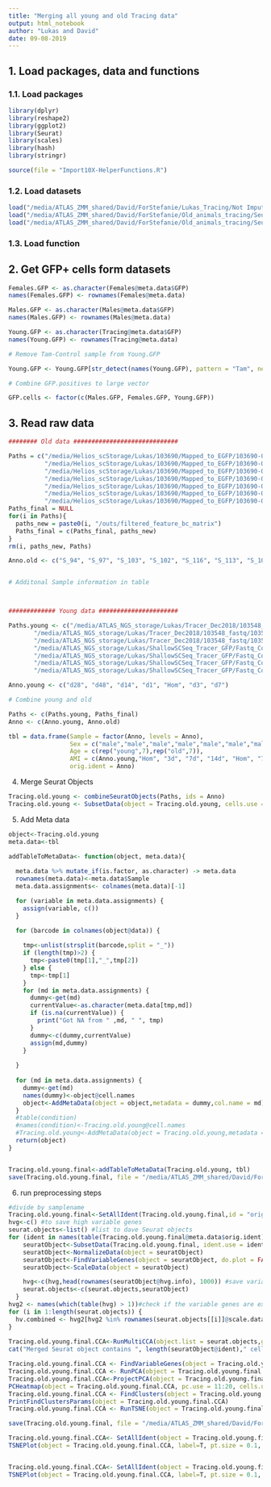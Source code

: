 ```yaml
---
title: "Merging all young and old Tracing data"
output: html_notebook
author: "Lukas and David"
date: 09-08-2019
---
```


## 1. Load packages, data and functions
### 1.1. Load packages

```r
library(dplyr)
library(reshape2)
library(ggplot2)
library(Seurat)
library(scales)
library(hash)
library(stringr)

source(file = "Import10X-HelperFunctions.R")
```

### 1.2. Load datasets

```r
load("/media/ATLAS_ZMM_shared/David/ForStefanie/Lukas_Tracing/Not Imputed/Tracing.Rds")
load("/media/ATLAS_ZMM_shared/David/ForStefanie/Old_animals_tracing/Seurat2_Objects/Seurat_2_Female_old_AMI.Rds")
load("/media/ATLAS_ZMM_shared/David/ForStefanie/Old_animals_tracing/Seurat2_Objects/Seurat_2_Males_old_AMI.Rds")
```

### 1.3. Load function


## 2. Get GFP+ cells form datasets
```r
Females.GFP <- as.character(Females@meta.data$GFP)
names(Females.GFP) <- rownames(Females@meta.data)

Males.GFP <- as.character(Males@meta.data$GFP)
names(Males.GFP) <- rownames(Males@meta.data)

Young.GFP <- as.character(Tracing@meta.data$GFP)
names(Young.GFP) <- rownames(Tracing@meta.data)

# Remove Tam-Control sample from Young.GFP

Young.GFP <- Young.GFP[str_detect(names(Young.GFP), pattern = "Tam", negate = T)]

# Combine GFP.positives to large vector

GFP.cells <- factor(c(Males.GFP, Females.GFP, Young.GFP))

```

## 3. Read raw data

```r
######## Old data #############################

Paths = c("/media/Helios_scStorage/Lukas/103690/Mapped_to_EGFP/103690-001-004",
          "/media/Helios_scStorage/Lukas/103690/Mapped_to_EGFP/103690-001-005",
          "/media/Helios_scStorage/Lukas/103690/Mapped_to_EGFP/103690-001-006",
          "/media/Helios_scStorage/Lukas/103690/Mapped_to_EGFP/103690-001-007",
          "/media/Helios_scStorage/Lukas/103690/Mapped_to_EGFP/103690-001-008",
          "/media/Helios_scStorage/Lukas/103690/Mapped_to_EGFP/103690-001-009",
          "/media/Helios_scStorage/Lukas/103690/Mapped_to_EGFP/103690-001-010")
Paths_final = NULL
for(i in Paths){
  paths_new = paste0(i, "/outs/filtered_feature_bc_matrix")
  Paths_final = c(Paths_final, paths_new)
}
rm(i, paths_new, Paths)

Anno.old <- c("S_94", "S_97", "S_103", "S_102", "S_116", "S_113", "S_109")


# Additonal Sample information in table



############# Young data ######################

Paths.young <- c("/media/ATLAS_NGS_storage/Lukas/Tracer_Dec2018/103548_fastq/103548-001-001_cellrangerCount_CR3.0/001CR3/outs/filtered_feature_bc_matrix",
       "/media/ATLAS_NGS_storage/Lukas/Tracer_Dec2018/103548_fastq/103548-001-003_cellrangerCount_CR3.0/003CR3/outs/filtered_feature_bc_matrix",
       "/media/ATLAS_NGS_storage/Lukas/Tracer_Dec2018/103548_fastq/103548-001-005_cellrangerCount_CR3.0/005CR3/outs/filtered_feature_bc_matrix", 
       "/media/ATLAS_NGS_storage/Lukas/ShallowSCSeq_Tracer_GFP/Fastq_Combined/Tracer_D1_CR3_combined/outs/filtered_feature_bc_matrix",
       "/media/ATLAS_NGS_storage/Lukas/ShallowSCSeq_Tracer_GFP/Fastq_Combined/Tracer_Hom_CR3_combined/outs/filtered_feature_bc_matrix",
       "/media/ATLAS_NGS_storage/Lukas/ShallowSCSeq_Tracer_GFP/Fastq_Combined/Tracer_D3_CR3_combined/outs/filtered_feature_bc_matrix",
       "/media/ATLAS_NGS_storage/Lukas/ShallowSCSeq_Tracer_GFP/Fastq_Combined/Tracer_D7_CR3_combined/outs/filtered_feature_bc_matrix")

Anno.young <- c("d28", "d48", "d14", "d1", "Hom", "d3", "d7")

# Combine young and old

Paths <- c(Paths.young, Paths_final)
Anno <- c(Anno.young, Anno.old)

tbl = data.frame(Sample = factor(Anno, levels = Anno),
                 Sex = c("male","male","male","male","male","male","male","female", "female", "female", "female", "male", "male", "male"),
                 Age = c(rep("young",7),rep("old",7)),
                 AMI = c(Anno.young,"Hom", "3d", "7d", "14d", "Hom", "7d", "14d"),
                 orig.ident = Anno)


```

4. Merge Seurat Objects

```r
Tracing.old.young <- combineSeuratObjects(Paths, ids = Anno)
Tracing.old.young <- SubsetData(object = Tracing.old.young, cells.use = names(GFP.cells)) 
```


5. Add Meta data
```r
object<-Tracing.old.young
meta.data<-tbl

addTableToMetaData<- function(object, meta.data){
  
  meta.data %>% mutate_if(is.factor, as.character) -> meta.data
  rownames(meta.data)<-meta.data$Sample
  meta.data.assignments<- colnames(meta.data)[-1]

  for (variable in meta.data.assignments) {
    assign(variable, c())
  }

  for (barcode in colnames(object@data)) {
    
    tmp<-unlist(strsplit(barcode,split = "_"))
    if (length(tmp)>2) {
      tmp<-paste0(tmp[1],"_",tmp[2])
    } else {
      tmp<-tmp[1]
    }
    for (md in meta.data.assignments) {
      dummy<-get(md)
      currentValue<-as.character(meta.data[tmp,md])
      if (is.na(currentValue)) {
        print("Got NA from " ,md, " ", tmp)
      }
      dummy<-c(dummy,currentValue)
      assign(md,dummy)
    }
    
  }
  
  for (md in meta.data.assignments) {
    dummy<-get(md)
    names(dummy)<-object@cell.names
    object<-AddMetaData(object = object,metadata = dummy,col.name = md)
  }
  #table(condition)
  #names(condition)<-Tracing.old.young@cell.names
  #Tracing.old.young<-AddMetaData(object = Tracing.old.young,metadata = condition,col.name = "condition");rm(condition)
  return(object)
}


Tracing.old.young.final<-addTableToMetaData(Tracing.old.young, tbl)
save(Tracing.old.young.final, file = "/media/ATLAS_ZMM_shared/David/ForStefanie/TracingDataMerged.RData")

```

6. run preprocessing steps
```r
#divide by samplename 
Tracing.old.young.final<-SetAllIdent(Tracing.old.young.final,id = "orig.ident")
hvg<-c() #to save high variable genes
seurat.objects<-list() #list to dave Seurat objects
for (ident in names(table(Tracing.old.young.final@meta.data$orig.ident))){
    seuratObject<-SubsetData(Tracing.old.young.final, ident.use = ident)
    seuratObject<-NormalizeData(object = seuratObject)
    seuratObject<-FindVariableGenes(object = seuratObject, do.plot = FALSE)
    seuratObject<-ScaleData(object = seuratObject)

    hvg<-c(hvg,head(rownames(seuratObject@hvg.info), 1000)) #save variable genes
    seurat.objects<-c(seurat.objects,seuratObject)
  }
hvg2 <- names(which(table(hvg) > 1))#check if the variable genes are expressed in all sample
for (i in 1:length(seurat.objects)) {
  hv.combined <- hvg2[hvg2 %in% rownames(seurat.objects[[i]]@scale.data)]
}
  
Tracing.old.young.final.CCA<-RunMultiCCA(object.list = seurat.objects,genes.use = hv.combined)
cat("Merged Seurat object contains ", length(seuratObject@ident)," cells\n")
```

```r

Tracing.old.young.final.CCA <- FindVariableGenes(object = Tracing.old.young.final.CCA)
Tracing.old.young.final.CCA <- RunPCA(object = Tracing.old.young.final.CCA, features = VariableFeatures(object = Tracing.old.young.final.CCA), verbose = TRUE)
Tracing.old.young.final.CCA<-ProjectPCA(object = Tracing.old.young.final.CCA, do.print = FALSE)
PCHeatmap(object = Tracing.old.young.final.CCA, pc.use = 11:20, cells.use = 500, do.balanced = TRUE, label.columns = FALSE, use.full = FALSE)
Tracing.old.young.final.CCA <- FindClusters(object = Tracing.old.young.final.CCA, reduction.type = "pca", dims.use = 1:20, resolution = 0.6, print.output = 0, save.SNN = TRUE)
PrintFindClustersParams(object = Tracing.old.young.final.CCA)
Tracing.old.young.final.CCA <- RunTSNE(object = Tracing.old.young.final.CCA, dims.use = 1:20, do.label=TRUE, do.fast = TRUE)

save(Tracing.old.young.final, file = "/media/ATLAS_ZMM_shared/David/ForStefanie/TracingDataMerged.RData")

```



```r
Tracing.old.young.final.CCA<- SetAllIdent(object = Tracing.old.young.final.CCA, id = "res.0.6")
TSNEPlot(object = Tracing.old.young.final.CCA, label=T, pt.size = 0.1, do.return=TRUE)


Tracing.old.young.final.CCA<- SetAllIdent(object = Tracing.old.young.final.CCA, id = "AMI")
TSNEPlot(object = Tracing.old.young.final.CCA, label=T, pt.size = 0.1, do.return=TRUE, )

```

